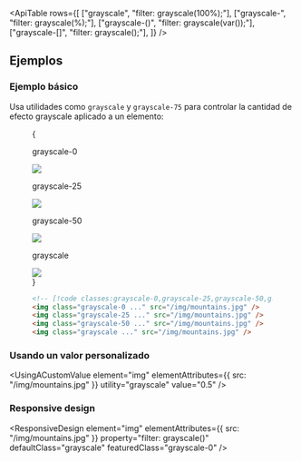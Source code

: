 

<ApiTable
  rows={[
    ["grayscale", "filter: grayscale(100%);"],
    ["grayscale-<number>", "filter: grayscale(<number>%);"],
    ["grayscale-(<custom-property>)", "filter: grayscale(var(<custom-property>));"],
    ["grayscale-[<value>]", "filter: grayscale(<value>);"],
  ]}
/>

## Ejemplos

### Ejemplo básico

Usa utilidades como `grayscale` y `grayscale-75` para controlar la cantidad de efecto grayscale aplicado a un elemento:

<Figure>

<Example padding={false}>
  {
    <div className="flex scroll-p-8 justify-center overflow-scroll sm:block sm:overflow-visible">
      <div className="flex shrink-0 items-center justify-around gap-6 p-8 font-mono font-bold sm:gap-4">
        <div className="flex shrink-0 flex-col items-center">
          <p className="mb-3 text-center font-mono text-xs font-medium text-gray-500 dark:text-gray-400">grayscale-0</p>
          <div className="relative grayscale-0">
            <img
              className="size-24 rounded-lg object-cover"
              src="https://images.unsplash.com/photo-1554629947-334ff61d85dc?ixid=MnwxMjA3fDB8MHxwaG90by1wYWdlfHx8fGVufDB8fHx8&ixlib=rb-1.2.1&auto=format&fit=crop&w=1000&h=1000&q=90"
            />
            <div className="absolute inset-0 rounded-lg ring-1 ring-black/10 ring-inset"></div>
          </div>
        </div>
        <div className="flex shrink-0 flex-col items-center">
          <p className="mb-3 text-center font-mono text-xs font-medium text-gray-500 dark:text-gray-400">
            grayscale-25
          </p>
          <div className="relative grayscale-25">
            <img
              className="size-24 rounded-lg object-cover"
              src="https://images.unsplash.com/photo-1554629947-334ff61d85dc?ixid=MnwxMjA3fDB8MHxwaG90by1wYWdlfHx8fGVufDB8fHx8&ixlib=rb-1.2.1&auto=format&fit=crop&w=1000&h=1000&q=90"
            />
            <div className="absolute inset-0 rounded-lg ring-1 ring-black/10 ring-inset"></div>
          </div>
        </div>
        <div className="flex shrink-0 flex-col items-center">
          <p className="mb-3 text-center font-mono text-xs font-medium text-gray-500 dark:text-gray-400">
            grayscale-50
          </p>
          <div className="relative grayscale-50">
            <img
              className="size-24 rounded-lg object-cover"
              src="https://images.unsplash.com/photo-1554629947-334ff61d85dc?ixid=MnwxMjA3fDB8MHxwaG90by1wYWdlfHx8fGVufDB8fHx8&ixlib=rb-1.2.1&auto=format&fit=crop&w=1000&h=1000&q=90"
            />
            <div className="absolute inset-0 rounded-lg ring-1 ring-black/10 ring-inset"></div>
          </div>
        </div>
        <div className="flex shrink-0 flex-col items-center">
          <p className="mb-3 text-center font-mono text-xs font-medium text-gray-500 dark:text-gray-400">grayscale</p>
          <div className="relative grayscale">
            <img
              className="size-24 rounded-lg object-cover"
              src="https://images.unsplash.com/photo-1554629947-334ff61d85dc?ixid=MnwxMjA3fDB8MHxwaG90by1wYWdlfHx8fGVufDB8fHx8&ixlib=rb-1.2.1&auto=format&fit=crop&w=1000&h=1000&q=90"
            />
            <div className="absolute inset-0 rounded-lg ring-1 ring-black/10 ring-inset"></div>
          </div>
        </div>
      </div>
    </div>
  }
</Example>

```html
<!-- [!code classes:grayscale-0,grayscale-25,grayscale-50,grayscale] -->
<img class="grayscale-0 ..." src="/img/mountains.jpg" />
<img class="grayscale-25 ..." src="/img/mountains.jpg" />
<img class="grayscale-50 ..." src="/img/mountains.jpg" />
<img class="grayscale ..." src="/img/mountains.jpg" />
```

</Figure>

### Usando un valor personalizado

<UsingACustomValue element="img" elementAttributes={{ src: "/img/mountains.jpg" }} utility="grayscale" value="0.5" />

### Responsive design

<ResponsiveDesign
  element="img"
  elementAttributes={{ src: "/img/mountains.jpg" }}
  property="filter: grayscale()"
  defaultClass="grayscale"
  featuredClass="grayscale-0"
/>
